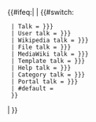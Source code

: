 {{#ifeq:{{NAMESPACE}}|{{TALKSPACE}}
| {{#switch:{{NAMESPACE}}
  | Talk = {{{main|{{{default|}}}}}}
  | User talk = {{{user|{{{default|}}}}}}
  | Wikipedia talk = {{{wikipedia|{{{default|}}}}}}
  | File talk = {{{file|{{{default|}}}}}}
  | MediaWiki talk = {{{mediawiki|{{{default|}}}}}}
  | Template talk = {{{template|{{{default|}}}}}}
  | Help talk = {{{help|{{{default|}}}}}}
  | Category talk = {{{category|{{{default|}}}}}}
  | Portal talk = {{{portal|{{{default|}}}}}}
  | #default = {{{default|}}}
  }}
| {{{other|}}}
}}<noinclude>

{{documentation}}
<!-- Add categories and interwikis to the /doc subpage, not here! -->
</noinclude>